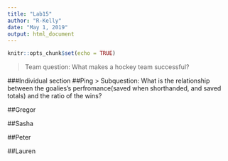 ```yaml
---
title: "Lab15"
author: "R-Kelly"
date: "May 1, 2019"
output: html_document
---
```


```r
knitr::opts_chunk$set(echo = TRUE)
```

> Team question: What makes a hockey team successful?

###Individual section
##Ping
> Subquestion: What is the relationship between the goalies's perfromance(saved when shorthanded, and saved totals) and the ratio of the wins?


##Gregor


##Sasha


##Peter

##Lauren